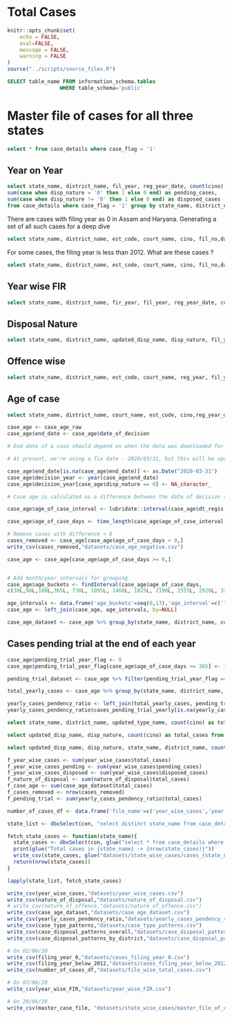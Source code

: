 # Total Cases {#total_cases}

```r
knitr::opts_chunk$set(
	echo = FALSE,
	eval=FALSE,
	message = FALSE,
	warning = FALSE
)
source("../scripts/source_files.R")
```

```sql
SELECT table_name FROM information_schema.tables
                 WHERE table_schema='public'
```

# Master file of cases for all three states
```sql
select * from case_details where case_flag = '1'
```


## Year on Year
```sql
select state_name, district_name, fil_year, reg_year_date, count(cino) as total_cases, 
sum(case when disp_nature = '0' then 1 else 0 end) as pending_cases,
sum(case when disp_nature != '0' then 1 else 0 end) as disposed_cases
from case_details where case_flag = '1' group by state_name, district_name, fil_year, reg_year_date
```

There are cases with filing year as 0 in Assam and Haryana. Generating a set of all such cases for a deep dive

```sql
select state_name, district_name, est_code, court_name, cino, fil_no,date_of_filing, reg_no, reg_year_date, updated_type_name, disp_nature, updated_disp_name from case_details where fil_year = '0' and case_flag = '1'
```

For some cases, the filing year is less than 2012. What are these cases ?
```sql
select state_name, district_name, est_code, court_name, cino, fil_no,date_of_filing, reg_no, reg_year_date, updated_type_name, disp_nature, updated_disp_name from case_details where fil_year IN ('2004','2008','2009','2010') AND case_flag = '1'
```

## Year wise FIR
```sql
select state_name, district_name, fir_year, fil_year, reg_year_date, count(cino) as total_cases from case_details where case_flag = '1' group by state_name, district_name,fir_year, fil_year, reg_year_date
```

## Disposal Nature
```sql
select state_name, district_name, updated_disp_name, disp_nature, fil_year, reg_year_date, EXTRACT(year from date_of_decision) as decision_year, count(cino) as total_cases from case_details where disp_nature != '0' AND case_flag = '1' group by state_name, district_name, updated_disp_name, disp_nature, fil_year, reg_year_date, decision_year
```

## Offence wise
```sql
select state_name, district_name, est_code, court_name, reg_year, fil_year, decision_year, act_name_std, section_name_std, count(cino) as total_cases from (select c.act_name_std, c.section_name_std, d.* from acts_subset as c inner join (select a.*, b.state_name, b.district_name, b.est_code, b.court_name, b.reg_year, b.fil_year, EXTRACT(year from date_of_decision) as decision_year FROM case_acts as a LEFT JOIN case_details as b on a.cino=b.cino) as d on c.id = d.act) as e group by state_name, district_name, est_code, court_name, reg_year, fil_year, decision_year, act_name_std, section_name_std
```

## Age of case
```sql
select state_name, district_name, court_name, est_code, cino,reg_year_date, fil_year, updated_type_name, updated_disp_name, disp_nature, dt_regis, date_of_filing, date_of_decision from case_details where case_flag = '1'
```


```r
case_age <- case_age_raw
case_age$end_date <- case_age$date_of_decision 

# End date of a case should depend on when the data was downloaded for a state. This will ensure that we capture the correct status of a case (pending/disposed) as on the date of data-collection. 

# At present, we're using a fix date - 2020/03/31, but this will be updated as per the revised date of data collection for each state

case_age$end_date[is.na(case_age$end_date)] <- as.Date("2020-03-31")
case_age$decision_year <- year(case_age$end_date)
case_age$decision_year[case_age$disp_nature == 0] <- NA_character_

# Case age is calculated as a difference between the date of decision (disposed cases) or 2020/03/31 (pending cases) and the date of registration (dt_regis) of a case

case_age$age_of_case_interval <- lubridate::interval(case_age$dt_regis,case_age$end_date)

case_age$age_of_case_days <- time_length(case_age$age_of_case_interval, "days")

# Remove cases with difference < 0
cases_removed <- case_age[case_age$age_of_case_days < 0,]
write_csv(cases_removed,"datasets/case_age_negative.csv")

case_age <- case_age[case_age$age_of_case_days >= 0,]


# Add month/year intervals for grouping
case_age$age_buckets <- findInterval(case_age$age_of_case_days, 
c(30L,90L,180L,365L, 730L, 1095L, 1460L, 1825L, 2190L, 2555L, 2920L, 3285L, 3650L,Inf),rightmost.closed = TRUE)

age_intervals <- data.frame('age_buckets'=seq(0,13),'age_interval'=c('less than one month','one to three months','three to six months','six months to one year',"one to two years", "two to three years", "three to four years", "four to five years", "five to six years", "six to seven years", "seven to eight years", "eight to nine years", "nine to ten years","more than 10 years"))
case_age <- left_join(case_age, age_intervals, by=NULL)
```

```r
case_age_dataset <- case_age %>% group_by(state_name, district_name, court_name, est_code, updated_type_name, updated_disp_name, disp_nature, fil_year, reg_year_date, decision_year, age_interval) %>% summarise(total_cases = length(cino))
```


## Cases pending trial at the end of each year
```r
case_age$pending_trial_year_flag <- 0
case_age$pending_trial_year_flag[case_age$age_of_case_days >= 365] <- 1

pending_trial_dataset <- case_age %>% filter(pending_trial_year_flag == 1) %>% group_by(state_name, district_name, reg_year_date, fil_year, court_name, est_code, updated_type_name, updated_disp_name, disp_nature) %>% summarise(cases_pending_trial_yearly = length(cino))

total_yearly_cases <- case_age %>% group_by(state_name, district_name, reg_year_date, fil_year, court_name, est_code, updated_type_name, updated_disp_name, disp_nature) %>% summarise(total_cases = length(cino))

yearly_cases_pendency_ratio <- left_join(total_yearly_cases, pending_trial_dataset, by=NULL)
yearly_cases_pendency_ratio$cases_pending_trial_yearly[is.na(yearly_cases_pendency_ratio$cases_pending_trial_yearly)] <- 0
```

<!-- Cases where the year of registration is < 2019 and are pending, but are still not categorised under cases pending trial yearly. -->

<!-- This is happening because we are calculating the number of days between date of registration and **March 31, 2020**. Filing dates for such cases are mentioned in 2019 which is different from the year of filing (< 2019) -->

<!-- ```{sql connection=con, output.var='cases_from_2016_karbi_anglong'} -->
<!-- select *  from case_details where fil_year = '2016' AND district_name='Karbi Anglong' AND date_of_filing = '2019-05-06' -->
<!-- ``` -->


```sql
select state_name, district_name, updated_type_name, count(cino) as total_cases from case_details  where case_flag = '1' group by state_name, district_name, updated_type_name
```

```sql
select updated_disp_name, disp_nature, count(cino) as total_cases from case_details where case_flag = '1' group by updated_disp_name, disp_nature
```

```sql
select updated_disp_name, disp_nature, state_name, district_name, count(cino) as total_cases from case_details where case_flag = '1' group by updated_disp_name, disp_nature, state_name, district_name
```


```r
f_year_wise_cases <- sum(year_wise_cases$total_cases)
f_year_wise_cases_pending <- sum(year_wise_cases$pending_cases)
f_year_wise_cases_disposed <- sum(year_wise_cases$disposed_cases)
f_nature_of_disposal <- sum(nature_of_disposal$total_cases)
f_case_age <- sum(case_age_dataset$total_cases)
f_cases_removed <- nrow(cases_removed)
f_pending_trial <- sum(yearly_cases_pendency_ratio$total_cases)

number_of_cases_df <- data.frame('file_name'=c('year_wise_cases','year_wise_cases_pending','year_wise_disposed','nature_of_disposal', 'case_age','cases_pending_trial_yearly','cases_removed_case_age'), number_of_cases = c(f_year_wise_cases, f_year_wise_cases_pending, f_year_wise_cases_disposed, f_nature_of_disposal, f_case_age,f_pending_trial,f_cases_removed))
```

```r
state_list <- dbxSelect(con, "select distinct state_name from case_details where case_flag = '1'") %>% unlist(use.names = FALSE)

fetch_state_cases <- function(state_name){
  state_cases <- dbxSelect(con, glue("select * from case_details where state_name = '{state_name}' AND case_flag = '1' "))
  print(glue("Total cases in {state_name} -> {nrow(state_cases)}"))
  write_csv(state_cases, glue("datasets/state_wise_cases/cases_{state_name}.csv"),append = FALSE)
  return(nrow(state_cases))
} 

lapply(state_list, fetch_state_cases)
```


```r
write_csv(year_wise_cases,"datasets/year_wise_cases.csv")
write_csv(nature_of_disposal,"datasets/nature_of_disposal.csv")
# write_csv(nature_of_offence,"datasets/nature_of_offence.csv")
write_csv(case_age_dataset,"datasets/case_age_dataset.csv")
write_csv(yearly_cases_pendency_ratio,"datasets/yearly_cases_pendency_ratio.csv")
write_csv(case_type_patterns,"datasets/case_type_patterns.csv")
write_csv(case_disposal_patterns_overall,"datasets/case_disposal_patterns_overall.csv")
write_csv(case_disposal_patterns_by_district,"datasets/case_disposal_patterns_by_district.csv")

# On 02/06/20
write_csv(filing_year_0,"datasets/cases_filing_year_0.csv")
write_csv(filing_year_below_2012,"datasets/cases_filing_year_below_2012.csv")
write_csv(number_of_cases_df,"datasets/file_wise_total_cases.csv")

# On 03/06/20
write_csv(year_wise_FIR,"datasets/year_wise_FIR.csv")

# On 20/06/20
write_csv(master_case_file, "datasets/state_wise_cases/master_file_of_cases.csv")
```
